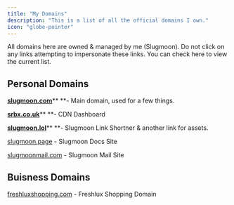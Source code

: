 ```yaml
---
title: "My Domains"
description: "This is a list of all the official domains I own."
icon: "globe-pointer"
---
```


<Warning>
  All domains here are owned & managed by me (Slugmoon). Do not click on any links attempting to impersonate these links. You can check here to view the current list.
</Warning>

## Personal Domains

<Icon icon="globe" /> [**slugmoon.com**](https://slugmoon.com)** **- Main domain, used for a few things.

<Icon icon="globe" /> [**srbx.co.uk**](http://srbx.co.uk)** **- CDN Dashboard

<Icon icon="globe" /> [**slugmoon.lol**](http://slugmoon.lol)** **- Slugmoon Link Shortner & another link for assets.

<Icon icon="globe" /> [slugmoon.page](http://slugmoon.page) - Slugmoon Docs Site

<Icon icon="globe" /> [slugmoonmail.com](http://slugmoonmail.com) - Slugmoon Mail Site

## Buisness Domains

<Icon icon="building" /> [freshluxshopping.com](http://freshluxshopping.com) - Freshlux Shopping Domain